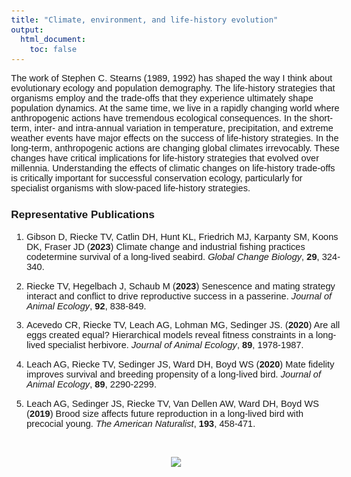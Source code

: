 ```yaml
---
title: "Climate, environment, and life-history evolution"
output: 
  html_document:
    toc: false
---
```


<style>
  body{
  font-family: Helvetica;
  font-size: 11pt;
}
</style>

The work of Stephen C. Stearns (1989, 1992) has shaped the way I think 
about evolutionary ecology and population demography. The life-history strategies that 
organisms employ and the trade-offs that they experience ultimately shape population dynamics.
At the same time, we live in a rapidly changing world where anthropogenic actions have tremendous ecological consequences. 
In the short-term, inter- and intra-annual variation in temperature, 
precipitation, and extreme weather events have major effects on the success of 
life-history strategies. 
In the long-term, anthropogenic actions are changing global climates irrevocably. 
These changes have critical implications for life-history strategies that evolved over millennia.
Understanding the effects of climatic changes on life-history trade-offs is critically important for successful conservation ecology, particularly for specialist organisms with slow-paced life-history strategies.

### Representative Publications

1. Gibson D, Riecke TV, Catlin DH, Hunt KL, Friedrich MJ, Karpanty SM, Koons DK, Fraser JD (**2023**) 
Climate change and industrial fishing practices codetermine survival of a long-lived seabird. 
*Global Change Biology*, **29**, 324-340.

2. Riecke TV, Hegelbach J, Schaub M (**2023**) 
Senescence and mating strategy interact and conflict to drive reproductive success in a passerine. 
*Journal of Animal Ecology*, **92**, 838-849.

3. Acevedo CR, Riecke TV, Leach AG, Lohman MG, Sedinger JS. (**2020**) 
Are all eggs created equal? Hierarchical models reveal fitness constraints in a long-lived specialist herbivore. 
*Journal of Animal Ecology*, **89**, 1978-1987.

4. Leach AG, Riecke TV, Sedinger JS, Ward DH, Boyd WS (**2020**) 
Mate fidelity improves survival and breeding propensity of a long-lived bird. 
*Journal of Animal Ecology*, **89**, 2290-2299.

5. Leach AG, Sedinger JS, Riecke TV, Van Dellen AW, Ward DH, Boyd WS (**2019**) 
Brood size affects future reproduction in a long-lived bird with precocial young. 
*The American Naturalist*, **193**, 458-471.



\  

<center>
![](./images/dipper_senescence_mating_system.png)
</center>
